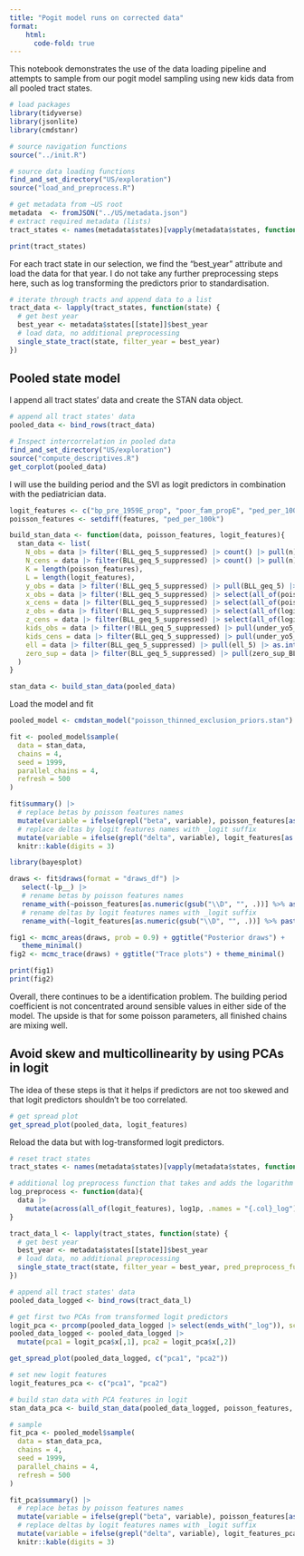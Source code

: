 ```yaml
---
title: "Pogit model runs on corrected data"
format:
    html:
      code-fold: true
---
```


This notebook demonstrates the use of the data loading pipeline and attempts to sample from our pogit model sampling using new kids data from all pooled tract states.

```r
# load packages
library(tidyverse)
library(jsonlite)
library(cmdstanr)

# source navigation functions
source("../init.R")

# source data loading functions
find_and_set_directory("US/exploration")
source("load_and_preprocess.R")
```

```r
# get metadata from ~US root
metadata  <- fromJSON("../US/metadata.json")
# extract required metadata (lists)
tract_states <- names(metadata$states)[vapply(metadata$states, function(x) x$geography == "tract" && is.null(x$issues), logical(1))]

print(tract_states)
```

For each tract state in our selection, we find the "best_year" attribute and load the data for that year. I do not take any further preprocessing steps here, such as log transforming the predictors prior to standardisation.

```r
# iterate through tracts and append data to a list
tract_data <- lapply(tract_states, function(state) {
  # get best year
  best_year <- metadata$states[[state]]$best_year
  # load data, no additional preprocessing
  single_state_tract(state, filter_year = best_year)
})
```
## Pooled state model

I append all tract states' data and create the STAN data object.

```r
# append all tract states' data
pooled_data <- bind_rows(tract_data)

# Inspect intercorrelation in pooled data
find_and_set_directory("US/exploration")
source("compute_descriptives.R")
get_corplot(pooled_data)
```
I will use the building period and the SVI as logit predictors in combination with the pediatrician data.

```r
logit_features <- c("bp_pre_1959E_prop", "poor_fam_propE", "ped_per_100k")
poisson_features <- setdiff(features, "ped_per_100k")

build_stan_data <- function(data, poisson_features, logit_features){
  stan_data <- list(
    N_obs = data |> filter(!BLL_geq_5_suppressed) |> count() |> pull(n),
    N_cens = data |> filter(BLL_geq_5_suppressed) |> count() |> pull(n),
    K = length(poisson_features),
    L = length(logit_features),
    y_obs = data |> filter(!BLL_geq_5_suppressed) |> pull(BLL_geq_5) |> as.numeric(),
    x_obs = data |> filter(!BLL_geq_5_suppressed) |> select(all_of(poisson_features)),
    x_cens = data |> filter(BLL_geq_5_suppressed) |> select(all_of(poisson_features)),
    z_obs = data |> filter(!BLL_geq_5_suppressed) |> select(all_of(logit_features)),
    z_cens = data |> filter(BLL_geq_5_suppressed) |> select(all_of(logit_features)),
    kids_obs = data |> filter(!BLL_geq_5_suppressed) |> pull(under_yo5_ppl),
    kids_cens = data |> filter(BLL_geq_5_suppressed) |> pull(under_yo5_ppl),
    ell = data |> filter(BLL_geq_5_suppressed) |> pull(ell_5) |> as.integer(),
    zero_sup = data |> filter(BLL_geq_5_suppressed) |> pull(zero_sup_BLL_5) |> as.integer()
  )
}

stan_data <- build_stan_data(pooled_data)
```

Load the model and fit

```r
pooled_model <- cmdstan_model("poisson_thinned_exclusion_priors.stan")

fit <- pooled_model$sample(
  data = stan_data, 
  chains = 4,
  seed = 1999,
  parallel_chains = 4,
  refresh = 500
)
```

```r
fit$summary() |> 
  # replace betas by poisson features names
  mutate(variable = ifelse(grepl("beta", variable), poisson_features[as.numeric(gsub("\\D", "", variable))], variable)) |>
  # replace deltas by logit features names with _logit suffix
  mutate(variable = ifelse(grepl("delta", variable), logit_features[as.numeric(gsub("\\D", "", variable))] %>% paste0("_logit"), variable)) |> 
  knitr::kable(digits = 3)
```

```r
library(bayesplot)

draws <- fit$draws(format = "draws_df") |>
   select(-lp__) |> 
   # rename betas by poisson features names
   rename_with(~poisson_features[as.numeric(gsub("\\D", "", .))] %>% as.character(), starts_with("beta")) |>
   # rename deltas by logit features names with _logit suffix
   rename_with(~logit_features[as.numeric(gsub("\\D", "", .))] %>% paste0("_logit"), starts_with("delta"))

fig1 <- mcmc_areas(draws, prob = 0.9) + ggtitle("Posterior draws") +
   theme_minimal()
fig2 <- mcmc_trace(draws) + ggtitle("Trace plots") + theme_minimal()

print(fig1)
print(fig2)
```

Overall, there continues to be a identification problem. The building period coefficient is not concentrated around sensible values in either side of the model. The upside is that for some poisson parameters, all finished chains are mixing well.

## Avoid skew and multicollinearity by using PCAs in logit

The idea of these steps is that it helps if predictors are not too skewed and that logit predictors shouldn't be too correlated.

```r
# get spread plot
get_spread_plot(pooled_data, logit_features)
```

Reload the data but with log-transformed logit predictors.

```r
# reset tract states
tract_states <- names(metadata$states)[vapply(metadata$states, function(x) x$geography == "tract" && is.null(x$issues), logical(1))]

# additional log preprocess function that takes and adds the logarithm of the logit features
log_preprocess <- function(data){
  data |>
    mutate(across(all_of(logit_features), log1p, .names = "{.col}_log"))
}

tract_data_l <- lapply(tract_states, function(state) {
  # get best year
  best_year <- metadata$states[[state]]$best_year
  # load data, no additional preprocessing
  single_state_tract(state, filter_year = best_year, pred_preprocess_func = log_preprocess)
})

# append all tract states' data
pooled_data_logged <- bind_rows(tract_data_l)
```

```r
# get first two PCAs from transformed logit predictors
logit_pca <- prcomp(pooled_data_logged |> select(ends_with("_log")), scale = TRUE, center = TRUE)
pooled_data_logged <- pooled_data_logged |>
  mutate(pca1 = logit_pca$x[,1], pca2 = logit_pca$x[,2])
```

```r
get_spread_plot(pooled_data_logged, c("pca1", "pca2"))
```
```r
# set new logit features
logit_features_pca <- c("pca1", "pca2")

# build stan data with PCA features in logit
stan_data_pca <- build_stan_data(pooled_data_logged, poisson_features, logit_features_pca)

# sample
fit_pca <- pooled_model$sample(
  data = stan_data_pca, 
  chains = 4,
  seed = 1999,
  parallel_chains = 4,
  refresh = 500
)
```
```r
fit_pca$summary() |> 
  # replace betas by poisson features names
  mutate(variable = ifelse(grepl("beta", variable), poisson_features[as.numeric(gsub("\\D", "", variable))], variable)) |>
  # replace deltas by logit features names with _logit suffix
  mutate(variable = ifelse(grepl("delta", variable), logit_features_pca[as.numeric(gsub("\\D", "", variable))] %>% paste0("_logit"), variable)) |> 
  knitr::kable(digits = 3)
```

